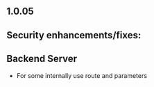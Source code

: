 ## 1.0.05

## Security enhancements/fixes:

## Backend Server

* For some internally use route and parameters
